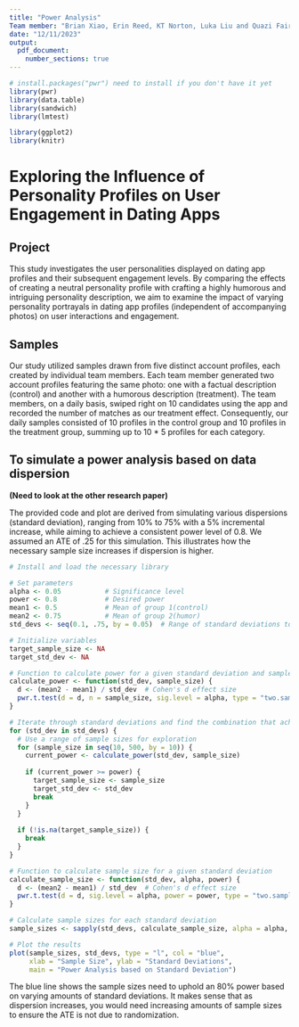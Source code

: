 ---
title: "Power Analysis"
Team member: "Brian Xiao, Erin Reed, KT Norton, Luka Liu and Quazi Fairooz"
date: "12/11/2023"
output: 
  pdf_document: 
    number_sections: true
---

```{r package loads, warning=FALSE, message=FALSE}
# install.packages("pwr") need to install if you don't have it yet
library(pwr)
library(data.table)
library(sandwich)
library(lmtest)

library(ggplot2)
library(knitr)
```


# Exploring the Influence of Personality Profiles on User Engagement in Dating Apps

## Project

This study investigates the user personalities displayed on dating app profiles and their subsequent engagement levels. By comparing the effects of creating a neutral personality profile with crafting a highly humorous and intriguing personality description, we aim to examine the impact of varying personality portrayals in dating app profiles (independent of accompanying photos) on user interactions and engagement.

## Samples

Our study utilized samples drawn from five distinct account profiles, each created by individual team members. Each team member generated two account profiles featuring the same photo: one with a factual description (control) and another with a humorous description (treatment). The team members, on a daily basis, swiped right on 10 candidates using the app and recorded the number of matches as our treatment effect. Consequently, our daily samples consisted of 10 profiles in the control group and 10 profiles in the treatment group, summing up to 10 * 5 profiles for each category.


## To simulate a power analysis based on data dispersion 
**(Need to look at the other research paper)**

The provided code and plot are derived from simulating various dispersions (standard deviation), ranging from 10% to 75% with a 5% incremental increase, while aiming to achieve a consistent power level of 0.8. We assumed an ATE of .25 for this simulation.  This illustrates how the necessary sample size increases if dispersion is higher.

```{r}

# Install and load the necessary library

# Set parameters
alpha <- 0.05           # Significance level
power <- 0.8            # Desired power
mean1 <- 0.5            # Mean of group 1(control)
mean2 <- 0.75           # Mean of group 2(humor)
std_devs <- seq(0.1, .75, by = 0.05)  # Range of standard deviations to explore

# Initialize variables
target_sample_size <- NA
target_std_dev <- NA

# Function to calculate power for a given standard deviation and sample size
calculate_power <- function(std_dev, sample_size) {
  d <- (mean2 - mean1) / std_dev  # Cohen's d effect size
  pwr.t.test(d = d, n = sample_size, sig.level = alpha, type = "two.sample")$power
}

# Iterate through standard deviations and find the combination that achieves the desired power
for (std_dev in std_devs) {
  # Use a range of sample sizes for exploration
  for (sample_size in seq(10, 500, by = 10)) {
    current_power <- calculate_power(std_dev, sample_size)
    
    if (current_power >= power) {
      target_sample_size <- sample_size
      target_std_dev <- std_dev
      break
    }
  }
  
  if (!is.na(target_sample_size)) {
    break
  }
}

# Function to calculate sample size for a given standard deviation
calculate_sample_size <- function(std_dev, alpha, power) {
  d <- (mean2 - mean1) / std_dev  # Cohen's d effect size
  pwr.t.test(d = d, sig.level = alpha, power = power, type = "two.sample")$n
}

# Calculate sample sizes for each standard deviation
sample_sizes <- sapply(std_devs, calculate_sample_size, alpha = alpha, power = power)

# Plot the results
plot(sample_sizes, std_devs, type = "l", col = "blue",
     xlab = "Sample Size", ylab = "Standard Deviations",
     main = "Power Analysis based on Standard Deviation")


```

The blue line shows the sample sizes need to uphold an 80% power based on varying amounts of standard deviations.  It makes sense that as dispersion increases, you would need increasing amounts of sample sizes to ensure the ATE is not due to randomization.



```{r}

```
